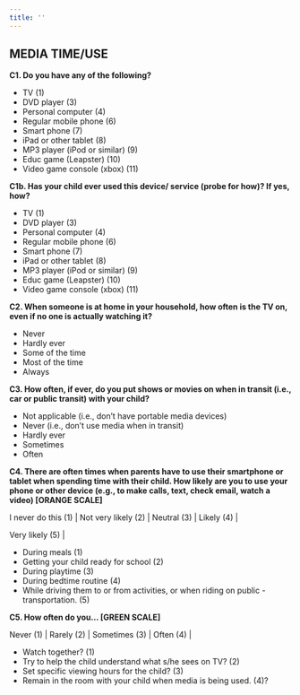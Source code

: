 ```yaml
---
title: ''
---
```


## MEDIA TIME/USE

**C1. Do you have any of the following?**

- TV (1)
- DVD player (3)
- Personal computer (4)
- Regular mobile phone (6)
-  Smart phone (7)
- iPad or other tablet (8)
- MP3 player (iPod or similar) (9)
- Educ game (Leapster) (10)
- Video game console (xbox) (11)

**C1b. Has your child ever used this device/ service (probe for how)? If yes, how?**

- TV (1)
- DVD player (3)
- Personal computer (4)
- Regular mobile phone (6)
- Smart phone (7)
- iPad or other tablet (8)
- MP3 player (iPod or similar) (9)
- Educ game (Leapster) (10)
- Video game console (xbox) (11)


**C2. When someone is at home in your household, how often is the TV on, even if no one is actually watching it?**

- Never
- Hardly ever 
- Some of the time 
- Most of the time 
- Always

**C3. How often, if ever, do you put shows or movies on when in transit (i.e., car or public transit) with your child?**

- Not applicable (i.e., don't have portable media devices) 
- Never (i.e., don't use media when in transit)
- Hardly ever 
- Sometimes 
- Often

**C4. There are often times when parents have to use their smartphone or tablet when spending time with their child. How likely are you to use your phone or other device (e.g., to make calls, text, check email, watch a video) [ORANGE SCALE]**

| I never do this (1) | Not very likely (2) | Neutral (3) | Likely (4) |
Very likely (5) |

- During meals (1)
- Getting your child ready for school (2)
- During playtime (3)
- During bedtime routine (4)
- While driving them to or from activities, or when riding on public - transportation. (5)

**C5. How often do you... [GREEN SCALE]**

| Never (1) | Rarely (2) | Sometimes (3) | Often (4) |

- Watch together? (1)
- Try to help the child understand what s/he sees on TV? (2)
- Set specific viewing hours for the child? (3)
- Remain in the room with your child when media is being used. (4)?
